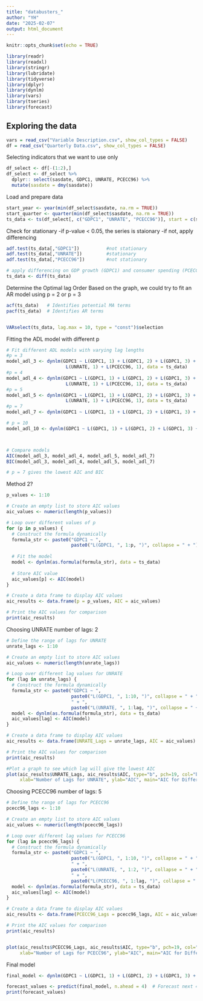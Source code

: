 ```yaml
---
title: "databusters_"
author: "YH"
date: "2025-02-07"
output: html_document
---
```


```r
knitr::opts_chunk$set(echo = TRUE)
```

```r
library(readr)
library(readxl)
library(stringr)
library(lubridate)
library(tidyverse)
library(dplyr)
library(dynlm)
library(vars)
library(tseries)
library(forecast)
```


## Exploring the data

```r
vars = read_csv("Variable Description.csv", show_col_types = FALSE)
df = read_csv("Quarterly Data.csv", show_col_types = FALSE)
```


Selecting indicators that we want to use only
```r
df_select <- df[-(1:2),] 
df_select <- df_select %>% 
  dplyr:: select(sasdate, GDPC1, UNRATE, PCECC96) %>%
  mutate(sasdate = dmy(sasdate))

```


Load and prepare data
```r
start_year <- year(min(df_select$sasdate, na.rm = TRUE)) 
start_quarter <- quarter(min(df_select$sasdate, na.rm = TRUE))
ts_data <- ts(df_select[, c("GDPC1", "UNRATE", "PCECC96")], start = c(start_year,start_quarter), frequency = 4)
```


Check for stationary 
-if p-value < 0.05, the series is staionary
-if not, apply differencing
```r
adf.test(ts_data[,"GDPC1"])          #not stationary
adf.test(ts_data[,"UNRATE"])         #stationary
adf.test(ts_data[,"PCECC96"])        #not stationary

# apply differencing on GDP growth (GDPC1) and consumer spending (PCECC96)
ts_data <- diff(ts_data)

```


Determine the Optimal lag Order
Based on the graph, we could try to fit an AR model using p = 2 or p = 3
```r
acf(ts_data)   # Identifies potential MA terms
pacf(ts_data)  # Identifies AR terms


VARselect(ts_data, lag.max = 10, type = "const")$selection

```

Fitting the ADL model with different p 
```r
# Fit different ADL models with varying lag lengths
#p = 3
model_adl_3 <- dynlm(GDPC1 ~ L(GDPC1, 1) + L(GDPC1, 2) + L(GDPC1, 3) + 
                      L(UNRATE, 1) + L(PCECC96, 1), data = ts_data)
#p = 4
model_adl_4 <- dynlm(GDPC1 ~ L(GDPC1, 1) + L(GDPC1, 2) + L(GDPC1, 3) + L(GDPC1, 4) +
                      L(UNRATE, 1) + L(PCECC96, 1), data = ts_data)
#p = 5
model_adl_5 <- dynlm(GDPC1 ~ L(GDPC1, 1) + L(GDPC1, 2) + L(GDPC1, 3) + L(GDPC1, 4) + L(GDPC1, 5) +
                      L(UNRATE, 1) + L(PCECC96, 1), data = ts_data)
#p = 7
model_adl_7 <- dynlm(GDPC1 ~ L(GDPC1, 1) + L(GDPC1, 2) + L(GDPC1, 3) + L(GDPC1, 4) + L(GDPC1, 5) + L(GDPC1, 6) + L(GDPC1, 7) + L(UNRATE, 1) + L(PCECC96, 1), data = ts_data)

# p = 10
model_adl_10 <- dynlm(GDPC1 ~ L(GDPC1, 1) + L(GDPC1, 2) + L(GDPC1, 3) + L(GDPC1, 4) + L(GDPC1, 5) + L(GDPC1, 6) + L(GDPC1, 7) + L(GDPC1, 8) +L(GDPC1, 9) +L(GDPC1, 10) + L(UNRATE, 1) + L(UNRATE, 2), data = ts_data)



# Compare models
AIC(model_adl_3, model_adl_4, model_adl_5, model_adl_7)
BIC(model_adl_3, model_adl_4, model_adl_5, model_adl_7)

# p = 7 gives the lowest AIC and BIC

```

Method 2?
```r
p_values <- 1:10

# Create an empty list to store AIC values
aic_values <- numeric(length(p_values))

# Loop over different values of p
for (p in p_values) {
  # Construct the formula dynamically
  formula_str <- paste0("GDPC1 ~ ", 
                        paste0("L(GDPC1, ", 1:p, ")", collapse = " + "))  
  
  # Fit the model
  model <- dynlm(as.formula(formula_str), data = ts_data)
  
  # Store AIC value
  aic_values[p] <- AIC(model)
}

# Create a data frame to display AIC values
aic_results <- data.frame(p = p_values, AIC = aic_values)

# Print the AIC values for comparison
print(aic_results)


```

Choosing UNRATE
number of lags: 2
```r
# Define the range of lags for UNRATE
unrate_lags <- 1:10  

# Create an empty list to store AIC values
aic_values <- numeric(length(unrate_lags))

# Loop over different lag values for UNRATE
for (lag in unrate_lags) {
  # Construct the formula dynamically
  formula_str <- paste0("GDPC1 ~ ", 
                        paste0("L(GDPC1, ", 1:10, ")", collapse = " + "),  # Fixed lags for GDPC1
                        " + ", 
                        paste0("L(UNRATE, ", 1:lag, ")", collapse = " + "))  # Varying lags for UNRATE
  model <- dynlm(as.formula(formula_str), data = ts_data)
  aic_values[lag] <- AIC(model)
}

# Create a data frame to display AIC values
aic_results <- data.frame(UNRATE_Lags = unrate_lags, AIC = aic_values)

# Print the AIC values for comparison
print(aic_results) 

#Plot a graph to see which lag will give the lowest AIC
plot(aic_results$UNRATE_Lags, aic_results$AIC, type="b", pch=19, col="blue",
     xlab="Number of Lags for UNRATE", ylab="AIC", main="AIC for Different UNRATE Lags")


```

Choosing PCECC96
number of lags: 5
```r
# Define the range of lags for PCECC96
pcecc96_lags <- 1:10  

# Create an empty list to store AIC values
aic_values <- numeric(length(pcecc96_lags))

# Loop over different lag values for PCECC96
for (lag in pcecc96_lags) {
  # Construct the formula dynamically
  formula_str <- paste0("GDPC1 ~ ", 
                        paste0("L(GDPC1, ", 1:10, ")", collapse = " + "),  # Fixed lags for GDPC1
                        " + ", 
                        paste0("L(UNRATE, ", 1:2, ")", collapse = " + "),  # Fixed lags for UNRATE
                        " + ", 
                        paste0("L(PCECC96, ", 1:lag, ")", collapse = " + "))  # Varying lags for PCECC96
  model <- dynlm(as.formula(formula_str), data = ts_data)
  aic_values[lag] <- AIC(model)
}

# Create a data frame to display AIC values
aic_results <- data.frame(PCECC96_Lags = pcecc96_lags, AIC = aic_values)

# Print the AIC values for comparison
print(aic_results)


plot(aic_results$PCECC96_Lags, aic_results$AIC, type="b", pch=19, col="blue",
     xlab="Number of Lags for PCECC96", ylab="AIC", main="AIC for Different PCECC96 Lags")

```

Final model
```r
final_model <- dynlm(GDPC1 ~ L(GDPC1, 1) + L(GDPC1, 2) + L(GDPC1, 3) + L(GDPC1, 4) + L(GDPC1, 5) + L(GDPC1, 6) + L(GDPC1, 7) + L(GDPC1, 8) +L(GDPC1, 9) +L(GDPC1, 10) + L(UNRATE, 1) + L(UNRATE, 2) + L(PCECC96, 1)+ L(PCECC96, 2)+ L(PCECC96, 3)+ L(PCECC96, 4)+ L(PCECC96, 5), data = ts_data)
```




```r
forecast_values <- predict(final_model, n.ahead = 4)  # Forecast next 4 periods
print(forecast_values)

```




